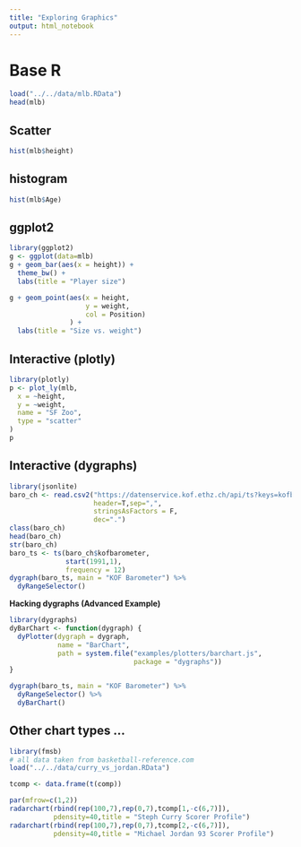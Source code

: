 ```yaml
---
title: "Exploring Graphics"
output: html_notebook
---
```


# Base R

```r
load("../../data/mlb.RData")
head(mlb)
```

## Scatter
```r
hist(mlb$height)
```


## histogram

```r
hist(mlb$Age)
```




## ggplot2
```r
library(ggplot2)
g <- ggplot(data=mlb)
g + geom_bar(aes(x = height)) +
  theme_bw() + 
  labs(title = "Player size")
```

```r
g + geom_point(aes(x = height,
                   y = weight,
                   col = Position)
               ) +
  labs(title = "Size vs. weight")
```

## Interactive (plotly)

```r
library(plotly)
p <- plot_ly(mlb,
  x = ~height,
  y = ~weight,
  name = "SF Zoo",
  type = "scatter"
)
p

```

## Interactive (dygraphs)
<!-- https://rstudio.github.io/dygraphs/gallery-custom-plotters.html -->

```r
library(jsonlite)
baro_ch <- read.csv2("https://datenservice.kof.ethz.ch/api/ts?keys=kofbarometer&mime=csv",
                     header=T,sep=",",
                     stringsAsFactors = F,
                     dec=".")
class(baro_ch)
head(baro_ch)
str(baro_ch)
baro_ts <- ts(baro_ch$kofbarometer,
              start(1991,1),
              frequency = 12)
dygraph(baro_ts, main = "KOF Barometer") %>% 
  dyRangeSelector()
```
**Hacking dygraphs (Advanced Example)**
```r
library(dygraphs)
dyBarChart <- function(dygraph) {
  dyPlotter(dygraph = dygraph,
            name = "BarChart",
            path = system.file("examples/plotters/barchart.js",
                               package = "dygraphs"))
}

dygraph(baro_ts, main = "KOF Barometer") %>% 
  dyRangeSelector() %>%
  dyBarChart()


```






## Other chart types ...
```r
library(fmsb)
# all data taken from basketball-reference.com
load("../../data/curry_vs_jordan.RData")

tcomp <- data.frame(t(comp))

par(mfrow=c(1,2))
radarchart(rbind(rep(100,7),rep(0,7),tcomp[1,-c(6,7)]),
           pdensity=40,title = "Steph Curry Scorer Profile")
radarchart(rbind(rep(100,7),rep(0,7),tcomp[2,-c(6,7)]),
           pdensity=40,title = "Michael Jordan 93 Scorer Profile")
```


